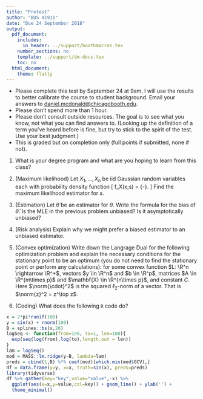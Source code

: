 ```yaml
---
title: "Pretest"
author: "BUS 41911"
date: "Due 24 September 2018"
output:
  pdf_document:
    includes:
      in_header: ../support/boothmacros.tex
    number_sections: no
    template: ../support/dm-docs.tex
    toc: no
  html_document:
    theme: flatly
---
```


* Please complete this test by September 24 at 9am. I will use the results to better calibrate the course to student background. Email your answers to <daniel.mcdonald@chicagobooth.edu>.
* Please don't spend more than 1 hour.
* Please don't consult outside resources. The goal is to see what you know, not what you can find answers to. (Looking up the definition of a term you've heard before is fine, but try to stick to the spirit of the test. Use your best judgment.)
* This is graded but on completion only (full points if submitted, none if not).

1. What is your degree program and what are you hoping to learn from this class?

2. (Maximum likelihood) Let $X_1,\ldots,X_n$ be iid Gaussian
  random variables each with probability density function
  \[
  f_X(x;s) = \frac{1}{\sqrt{2\pi s}}\exp\left\{-\frac{x^2}{2s}\right\}.
  \]
  Find the maximum likelihood estimator for $s$. 

3. (Estimation) Let $\hat\theta$ be an estimator for $\theta$. Write the formula
  for the bias of $\hat\theta$. Is the MLE in the previous problem
  unbiased? Is it asymptotically unbiased?

4. (Risk analysis) Explain why we might prefer a biased estimator to an unbiased estimator.

6. (Convex optimization) Write down the Langrage Dual for the following optimization
  problem and explain the necessary conditions for the stationary
  point to be an optimum (you do not need to find the stationary
  point or perform any calculations):
  \begin{align*}
    & \min_b L(y,\mathbf{X} b)\\
    \textrm{subject to} &\quad \norm{Ab}^2 \leq C
  \end{align*}
  for some convex function $L: \R^n \rightarrow \R^+$, vectors $y \in \R^n$ and
  $b \in \R^p$, matrices $A \in \R^{m\times p}$ and $\mathbf{X} \in
  \R^{n\times p}$, and constant $C$. Here $\norm{\cdot}^2$ is the squared
  $\ell_2$-norm of a vector. That is $\norm{z}^2 = z^\top z$.

6. (Coding) What does the following `R` code do?
```r
x = 2*pi*runif(100)
y = sin(x) + rnorm(100)
B = splines::bs(x,20)
logSeq <- function(from=1e6, to=1, len=100){ 
  exp(seq(log(from),log(to),length.out = len))
}
lam = logSeq()
mod = MASS::lm.ridge(y~B, lambda=lam)
preds = cbind(1,B) %*% coef(mod)[which.min(mod$GCV),]
df = data.frame(y=y, x=x, truth=sin(x), preds=preds)
library(tidyverse)
df %>% gather(key="key",value="value",-x) %>%
  ggplot(aes(x=x,y=value,col=key)) + geom_line() + ylab('') +
  theme_minimal()
```